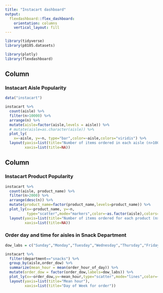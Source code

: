 ```yaml
---
title: "Instacart dashboard"
output: 
  flexdashboard::flex_dashboard:
    orientation: columns
    vertical_layout: fill
---
```


```r
library(tidyverse)
library(p8105.datasets)

library(plotly)
library(flexdashboard)
```

Column {data-width=650}
-----------------------------------------------------------------------

### Instacart Aisle Popularity

```r
data("instacart")

instacart %>%
  count(aisle) %>% 
  filter(n>10000) %>%
  arrange(n) %>%
  mutate(aisle=factor(aisle,levels = aisle)) %>% 
  # mutate(aisle=as.character(aisle)) %>% 
  plot_ly(
    x=~aisle, y=~n, type="bar",color=~aisle,colors="viridis") %>% 
  layout(yaxis=list(title="Number of items ordered in each aisle (n>10000)"),
         xaxis=list(title=NA))
```

Column {data-width=350}
-----------------------------------------------------------------------

### Instacart Product Popularity

```r
instacart %>% 
  count(aisle, product_name) %>% 
  filter(n>2000) %>% 
  arrange(desc(n)) %>% 
  mutate(product_name=factor(product_name,levels=product_name)) %>% 
  plot_ly(x=~product_name, y=~n,
          type="scatter",mode="markers",color=~as.factor(aisle),colors="viridis") %>% 
  layout(yaxis=list(title="Number of items ordered for each product (n>2000)"),
         xaxis=list(title=NA))
```

### Order day and time for aisles in Snack Department

```r
dow_labs = c("Sunday","Monday","Tuesday","Wednesday","Thursday","Friday","Saturday")

instacart %>% 
  filter(department=="snacks") %>% 
  group_by(aisle,order_dow) %>% 
  summarize(mean_hour = mean(order_hour_of_day)) %>%
  mutate(order_dow = factor(order_dow,labels=dow_labs)) %>% 
  plot_ly(x=~order_dow,y=~mean_hour,type="scatter",mode="lines",color=~aisle) %>% 
  layout(yaxis=list(title="Mean hour"),
         xaxis=list(title="Day of Week for order"))
```
